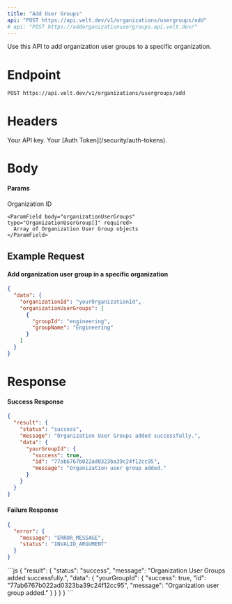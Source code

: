 ```yaml
---
title: "Add User Groups"
api: "POST https://api.velt.dev/v1/organizations/usergroups/add"
# api: "POST https://addorganizationusergroups.api.velt.dev/"
---
```


Use this API to add organization user groups to a specific organization.

# Endpoint

`POST https://api.velt.dev/v1/organizations/usergroups/add`

# Headers

<ParamField header="x-velt-api-key" type="string" required>
  Your API key.
</ParamField>

<ParamField header="x-velt-auth-token" type="string" required>
  Your [Auth Token](/security/auth-tokens).
</ParamField>

# Body

#### Params

<ParamField body="data" type="object" required>
  <Expandable title="properties">
    <ParamField body="organizationId" type="string" required>
      Organization ID
    </ParamField>

    <ParamField body="organizationUserGroups" type="OrganizationUserGroup[]" required>
      Array of Organization User Group objects
    </ParamField>
  </Expandable>
</ParamField>

## **Example Request**

#### Add organization user group in a specific organization

```JSON
{
  "data": {
    "organizationId": "yourOrganizationId",
    "organizationUserGroups": [
      {
        "groupId": "engineering",
        "groupName": "Engineering"
      }
    ]
  }
}
```

# Response

#### Success Response

```JSON
{
  "result": {
    "status": "success",
    "message": "Organization User Groups added successfully.",
    "data": {
      "yourGroupId": {
        "success": true,
        "id": "77ab6767b022ad0323ba39c24f12cc95",
        "message": "Organization user group added."
      }
    }
  }
}
```

#### Failure Response

```JSON
{
  "error": {
    "message": "ERROR_MESSAGE",
    "status": "INVALID_ARGUMENT"
  }
}
```

<ResponseExample>
```js
{
  "result": {
    "status": "success",
    "message": "Organization User Groups added successfully.",
    "data": {
      "yourGroupId": {
        "success": true,
        "id": "77ab6767b022ad0323ba39c24f12cc95",
        "message": "Organization user group added."
      }
    }
  }
}
```
</ResponseExample>